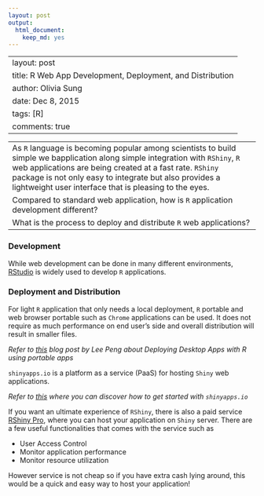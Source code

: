 ```yaml
---
layout: post
output:
  html_document:
    keep_md: yes
---
```

---
layout: post
title: R Web App Development, Deployment, and Distribution
author: Olivia Sung
date: Dec 8, 2015
tags: [R]
comments: true
---

---
As `R` language is becoming popular among scientists to build simple we bapplication along simple integration with `RShiny`, `R` web applications are being created at a fast rate. `RShiny` package is not only easy to integrate but also provides a lightweight user interface that is pleasing to the eyes.
Compared to standard web application, how is `R` application development different? 
What is the process to deploy and distribute `R` web applications?
---

### Development

While web development can be done in many different environments, [RStudio](https://www.rstudio.com/) is widely used to develop `R` applications.

### Deployment and Distribution

For light `R` application that only needs a local deployment, `R` portable and web browser portable such as `Chrome` applications can be used. It does not require as much performance on end user's side and overall distribution will result in smaller files.

  *Refer to [this](http://www.r-bloggers.com/deploying-desktop-apps-with-r/) blog post by Lee Peng about Deploying Desktop Apps with R using portable apps*

`shinyapps.io` is a platform as a service (PaaS) for hosting `Shiny` web applications.

  *Refer to [this](http://shiny.rstudio.com/articles/shinyapps.html) where you can discover how to get started with `shinyapps.io`*

If you want an ultimate experience of `RShiny`, there is also a paid service [RShiny Pro](https://www.rstudio.com/products/shiny-server-pro/), where you can host your application on `Shiny` server. 
There are a few useful functionalities that comes with the service such as 

- User Access Control
- Monitor application performance 
- Monitor resource utilization 

However service is not cheap so if you have extra cash lying around, this would be a quick and easy way to host your application!





